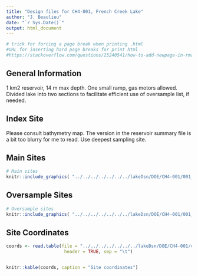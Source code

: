 ```yaml
---
title: "Design files for CH4-001, French Creek Lake"
author: "J. Beaulieu"
date: "`r Sys.Date()`"
output: html_document
---
```


```r
# trick for forcing a page break when printing .html
#URL for inserting hard page breaks for print html
#https://stackoverflow.com/questions/25240541/how-to-add-newpage-in-rmarkdown-in-a-smart-way
```
## General Information
1 km2 reservoir, 14 m max depth.  One small ramp, gas motors allowed.
Divided lake into two sections to facilitate efficient use of oversample list, if needed.

## Index Site
Please consult bathymetry map.  The version in the reservoir summary file is a bit too blurry for me to read.  Use deepest sampling site.

## Main Sites
```r
# Main sites
knitr::include_graphics( "../../../../../../../lakeDsn/DOE/CH4-001/001_Main.png")
```
<P style="page-break-before: always">
  
  

## Oversample Sites
```r
# Oversample sites
knitr::include_graphics( "../../../../../../../lakeDsn/DOE/CH4-001/001_Over.png")
```

<P style="page-break-before: always">
## Site Coordinates
```r

coords <- read.table(file = "../../../../../../../lakeDsn/DOE/CH4-001/ch4_001Sites.txt",
                      header = TRUE, sep = "\t")


knitr::kable(coords, caption = "Site coordinates")
```